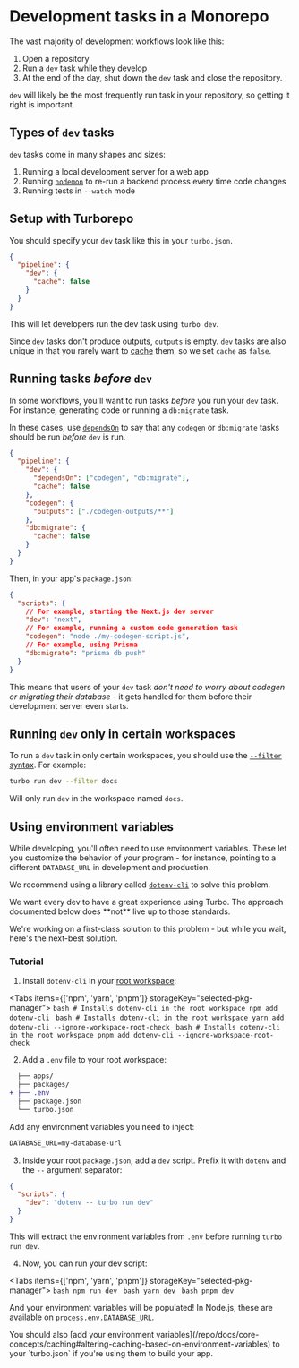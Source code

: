 
# Development tasks in a Monorepo

The vast majority of development workflows look like this:

1. Open a repository
2. Run a `dev` task while they develop
3. At the end of the day, shut down the `dev` task and close the repository.

`dev` will likely be the most frequently run task in your repository, so getting it right is important.

## Types of `dev` tasks

`dev` tasks come in many shapes and sizes:

1. Running a local development server for a web app
1. Running [`nodemon`](https://www.npmjs.com/package/nodemon) to re-run a backend process every time code changes
1. Running tests in `--watch` mode

## Setup with Turborepo

You should specify your `dev` task like this in your `turbo.json`.

```json filename="turbo.json"
{
  "pipeline": {
    "dev": {
      "cache": false
    }
  }
}
```

This will let developers run the dev task using `turbo dev`.

Since `dev` tasks don't produce outputs, `outputs` is empty. `dev` tasks are also unique in that you rarely want to [cache](/repo/docs/core-concepts/caching) them, so we set `cache` as `false`.

## Running tasks _before_ `dev`

In some workflows, you'll want to run tasks _before_ you run your `dev` task. For instance, generating code or running a `db:migrate` task.

In these cases, use [`dependsOn`](/repo/docs/core-concepts/monorepos/running-tasks#in-the-same-workspace) to say that any `codegen` or `db:migrate` tasks should be run _before_ `dev` is run.

```json filename="turbo.json"
{
  "pipeline": {
    "dev": {
      "dependsOn": ["codegen", "db:migrate"],
      "cache": false
    },
    "codegen": {
      "outputs": ["./codegen-outputs/**"]
    },
    "db:migrate": {
      "cache": false
    }
  }
}
```

Then, in your app's `package.json`:

```json filename="apps/web/package.json"
{
  "scripts": {
    // For example, starting the Next.js dev server
    "dev": "next",
    // For example, running a custom code generation task
    "codegen": "node ./my-codegen-script.js",
    // For example, using Prisma
    "db:migrate": "prisma db push"
  }
}
```

This means that users of your `dev` task _don't need to worry about codegen or migrating their database_ - it gets handled for them before their development server even starts.

## Running `dev` only in certain workspaces

To run a `dev` task in only certain workspaces, you should use the [`--filter` syntax](/repo/docs/core-concepts/monorepos/filtering). For example:

```bash
turbo run dev --filter docs
```

Will only run `dev` in the workspace named `docs`.

## Using environment variables

While developing, you'll often need to use environment variables. These let you customize the behavior of your program - for instance, pointing to a different `DATABASE_URL` in development and production.

We recommend using a library called [`dotenv-cli`](https://www.npmjs.com/package/dotenv-cli) to solve this problem.

<Callout type="info">
  We want every dev to have a great experience using Turbo. The approach documented below does **not** live up to those standards.
  
  We're working on a first-class solution to this problem - but while you wait, here's the next-best solution.
</Callout>

### Tutorial

1. Install `dotenv-cli` in your [root workspace](/repo/docs/handbook/what-is-a-monorepo#the-root-workspace):

<Tabs items={['npm', 'yarn', 'pnpm']} storageKey="selected-pkg-manager">
  <Tab>
    ```bash
    # Installs dotenv-cli in the root workspace
    npm add dotenv-cli
    ```
  </Tab>
  <Tab>
    ```bash
    # Installs dotenv-cli in the root workspace
    yarn add dotenv-cli --ignore-workspace-root-check
    ```
  </Tab>
  <Tab>
    ```bash
    # Installs dotenv-cli in the root workspace
    pnpm add dotenv-cli --ignore-workspace-root-check
    ```
  </Tab>
</Tabs>

2. Add a `.env` file to your root workspace:

```diff
  ├── apps/
  ├── packages/
+ ├── .env
  ├── package.json
  └── turbo.json
```

Add any environment variables you need to inject:

```txt filename=".env"
DATABASE_URL=my-database-url
```

3. Inside your root `package.json`, add a `dev` script. Prefix it with `dotenv` and the `--` argument separator:

```json
{
  "scripts": {
    "dev": "dotenv -- turbo run dev"
  }
}
```

This will extract the environment variables from `.env` before running `turbo run dev`.

4. Now, you can run your dev script:

<Tabs items={['npm', 'yarn', 'pnpm']} storageKey="selected-pkg-manager">
  <Tab>
    ```bash
    npm run dev
    ```
  </Tab>
  <Tab>
    ```bash
    yarn dev
    ```
  </Tab>
  <Tab>
    ```bash
    pnpm dev
    ```
  </Tab>
</Tabs>

And your environment variables will be populated! In Node.js, these are available on `process.env.DATABASE_URL`.

<Callout>
  You should also [add your environment variables](/repo/docs/core-concepts/caching#altering-caching-based-on-environment-variables) to your `turbo.json` if you're using them to build your app.
</Callout>
